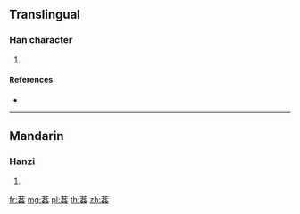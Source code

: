 {{character info/new}}
==Translingual==

===Han character===
{{Han char|rn=140|rad=艸|as=09|sn=15|four=44444|canj=TVVV}}

# {{defn|Han|sort=艸09}}

====References====
* {{Han ref|kx=1044.100|dkj=31394|dj=1505.070|hdz=53258.100|uh=844C|ud=33868|bh=DFD1|bd=57297}}

----

==Mandarin==

===Hanzi===
{{cmn-hanzi|pin=[[jiān]] ([[jian1]])|wg=chien<sup>1</sup>}}

# {{defn|lang=cmn|sort=艸09}}

[[fr:葌]]
[[mg:葌]]
[[pl:葌]]
[[th:葌]]
[[zh:葌]]